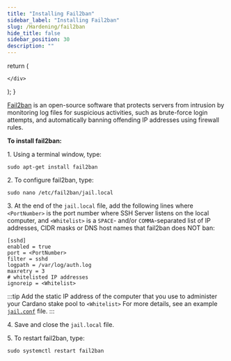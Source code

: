 ```yaml
---
title: "Installing Fail2ban"
sidebar_label: "Installing Fail2ban"
slug: /Hardening/fail2ban
hide_title: false
sidebar_position: 30
description: ""
---
```



  return (
    <div>



    </div>
  );
}

<!-- <HTMLContent /> -->

[Fail2ban](https://github.com/fail2ban/fail2ban) is an open-source software that protects servers from intrusion by monitoring log files for suspicious activities, such as brute-force login attempts, and automatically banning offending IP addresses using firewall rules.

**To install fail2ban:**

1\. Using a terminal window, type:
```
sudo apt-get install fail2ban
```

2\. To configure fail2ban, type:
```
sudo nano /etc/fail2ban/jail.local
```

3\. At the end of the `jail.local` file, add the following lines where `<PortNumber>` is the port number where SSH Server listens on the local computer, and `<Whitelist>` is a `SPACE`- and/or `COMMA`-separated list of IP addresses, CIDR masks or DNS host names that fail2ban does NOT ban:
```
[sshd]
enabled = true
port = <PortNumber>
filter = sshd
logpath = /var/log/auth.log
maxretry = 3
# whitelisted IP addresses
ignoreip = <Whitelist>
```

:::tip
Add the static IP address of the computer that you use to administer your Cardano stake pool to `<Whitelist>` For more details, see an example [`jail.conf`](https://github.com/fail2ban/fail2ban/blob/master/config/jail.conf) file.
:::

4\. Save and close the `jail.local` file.

5\. To restart fail2ban, type:
```
sudo systemctl restart fail2ban
```
